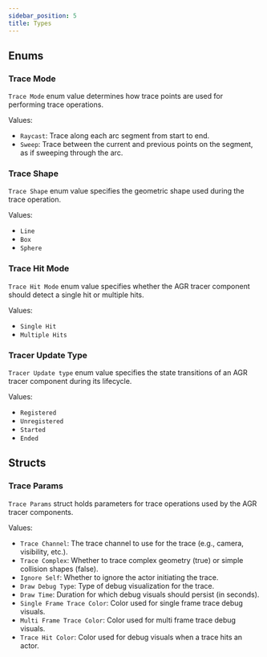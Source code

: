 ```yaml
---
sidebar_position: 5
title: Types
---
```


## Enums

### Trace Mode
`Trace Mode` enum value determines how trace points are used for performing
trace operations.

Values:
* `Raycast`: Trace along each arc segment from start to end.
* `Sweep`: Trace between the current and previous points on the segment, as if sweeping through the arc.

### Trace Shape
`Trace Shape` enum value specifies the geometric shape used during the trace operation.

Values:
* `Line`
* `Box`
* `Sphere`

### Trace Hit Mode
`Trace Hit Mode` enum value specifies whether the AGR tracer component should detect a single hit or multiple hits.

Values:
* `Single Hit`
* `Multiple Hits`

### Tracer Update Type
`Tracer Update type` enum value specifies the state transitions of an AGR tracer component during its lifecycle.

Values:
* `Registered`
* `Unregistered`
* `Started`
* `Ended`

## Structs

### Trace Params
`Trace Params` struct holds parameters for trace operations used by the AGR tracer components.

Values:
* `Trace Channel`: The trace channel to use for the trace (e.g., camera, visibility, etc.).
* `Trace Complex`: Whether to trace complex geometry (true) or simple collision shapes (false).
* `Ignore Self`: Whether to ignore the actor initiating the trace.
* `Draw Debug Type`: Type of debug visualization for the trace.
* `Draw Time`: Duration for which debug visuals should persist (in seconds).
* `Single Frame Trace Color`: Color used for single frame trace debug visuals.
* `Multi Frame Trace Color`: Color used for multi frame trace debug visuals.
* `Trace Hit Color`: Color used for debug visuals when a trace hits an actor.



